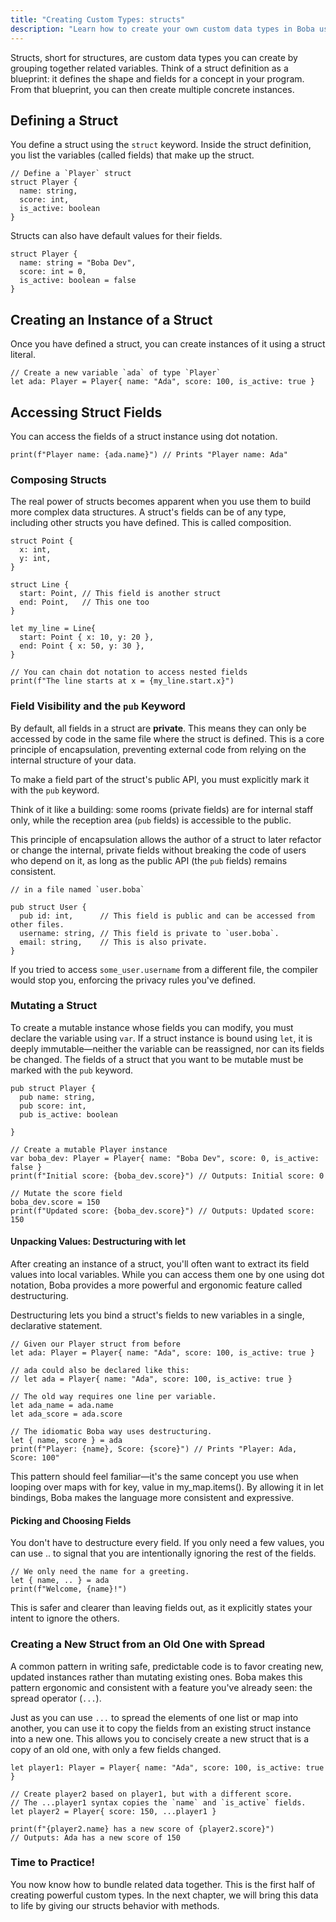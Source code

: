 ```yaml
---
title: "Creating Custom Types: structs"
description: "Learn how to create your own custom data types in Boba using structs."
---
```


Structs, short for structures, are custom data types you can create by grouping together related variables. Think of a struct definition as a blueprint: it defines the shape and fields for a concept in your program. From that blueprint, you can then create multiple concrete instances.

## Defining a Struct

You define a struct using the `struct` keyword. Inside the struct definition, you list the variables (called fields) that make up the struct.

```boba
// Define a `Player` struct
struct Player {
  name: string,
  score: int,
  is_active: boolean
}
```

Structs can also have default values for their fields.

```boba
struct Player {
  name: string = "Boba Dev",
  score: int = 0,
  is_active: boolean = false
}
```

## Creating an Instance of a Struct

Once you have defined a struct, you can create instances of it using a struct literal.

```boba
// Create a new variable `ada` of type `Player`
let ada: Player = Player{ name: "Ada", score: 100, is_active: true }
```

## Accessing Struct Fields

You can access the fields of a struct instance using dot notation.

```boba
print(f"Player name: {ada.name}") // Prints "Player name: Ada"
```

### Composing Structs

The real power of structs becomes apparent when you use them to build more complex data structures. A struct's fields can be of any type, including other structs you have defined. This is called composition.

```boba
struct Point {
  x: int,
  y: int,
}

struct Line {
  start: Point, // This field is another struct
  end: Point,   // This one too
}

let my_line = Line{
  start: Point { x: 10, y: 20 },
  end: Point { x: 50, y: 30 },
}

// You can chain dot notation to access nested fields
print(f"The line starts at x = {my_line.start.x}")
```

### Field Visibility and the `pub` Keyword

By default, all fields in a struct are **private**. This means they can only be accessed by code in the same file where the struct is defined. This is a core principle of encapsulation, preventing external code from relying on the internal structure of your data.

To make a field part of the struct's public API, you must explicitly mark it with the `pub` keyword.

Think of it like a building: some rooms (private fields) are for internal staff only, while the reception area (`pub` fields) is accessible to the public.

This principle of encapsulation allows the author of a struct to later refactor or change the internal, private fields without breaking the code of users who depend on it, as long as the public API (the `pub` fields) remains consistent.

```boba
// in a file named `user.boba`

pub struct User {
  pub id: int,      // This field is public and can be accessed from other files.
  username: string, // This field is private to `user.boba`.
  email: string,    // This is also private.
}
```

If you tried to access `some_user.username` from a different file, the compiler would stop you, enforcing the privacy rules you've defined.

### Mutating a Struct
To create a mutable instance whose fields you can modify, you must declare the variable using `var`. If a struct instance is bound using `let`, it is deeply immutable—neither the variable can be reassigned, nor can its fields be changed. The fields of a struct that you want to be mutable must be marked with the `pub` keyword.

```boba
pub struct Player {
  pub name: string,
  pub score: int,
  pub is_active: boolean

}

// Create a mutable Player instance
var boba_dev: Player = Player{ name: "Boba Dev", score: 0, is_active: false }
print(f"Initial score: {boba_dev.score}") // Outputs: Initial score: 0

// Mutate the score field
boba_dev.score = 150
print(f"Updated score: {boba_dev.score}") // Outputs: Updated score: 150
```

#### Unpacking Values: Destructuring with let

After creating an instance of a struct, you'll often want to extract its field values into local variables. While you can access them one by one using dot notation, Boba provides a more powerful and ergonomic feature called destructuring.

Destructuring lets you bind a struct's fields to new variables in a single, declarative statement.

```boba
// Given our Player struct from before
let ada: Player = Player{ name: "Ada", score: 100, is_active: true }

// ada could also be declared like this:
// let ada = Player{ name: "Ada", score: 100, is_active: true }

// The old way requires one line per variable.
let ada_name = ada.name
let ada_score = ada.score

// The idiomatic Boba way uses destructuring.
let { name, score } = ada
print(f"Player: {name}, Score: {score}") // Prints "Player: Ada, Score: 100"
```

This pattern should feel familiar—it's the same concept you use when looping over maps with for key, value in my_map.items(). By allowing it in let bindings, Boba makes the language more consistent and expressive.

#### Picking and Choosing Fields

You don't have to destructure every field. If you only need a few values, you can use .. to signal that you are intentionally ignoring the rest of the fields.

```boba
// We only need the name for a greeting.
let { name, .. } = ada
print(f"Welcome, {name}!")
```

This is safer and clearer than leaving fields out, as it explicitly states your intent to ignore the others.

### Creating a New Struct from an Old One with Spread

A common pattern in writing safe, predictable code is to favor creating new, updated instances rather than mutating existing ones. Boba makes this pattern ergonomic and consistent with a feature you've already seen: the spread operator (`...`).

Just as you can use `...` to spread the elements of one list or map into another, you can use it to copy the fields from an existing struct instance into a new one. This allows you to concisely create a new struct that is a copy of an old one, with only a few fields changed.

```boba
let player1: Player = Player{ name: "Ada", score: 100, is_active: true }

// Create player2 based on player1, but with a different score.
// The ...player1 syntax copies the `name` and `is_active` fields.
let player2 = Player{ score: 150, ...player1 }

print(f"{player2.name} has a new score of {player2.score}")
// Outputs: Ada has a new score of 150
```

### Time to Practice!

You now know how to bundle related data together. This is the first half of creating powerful custom types. In the next chapter, we will bring this data to life by giving our structs behavior with methods.